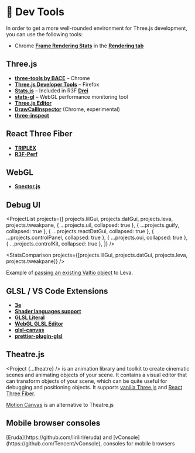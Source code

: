 
# 🧰 Dev Tools

In order to get a more well-rounded environment for Three.js development, you can use the following tools:

- Chrome [**Frame Rendering Stats**](https://developer.chrome.com/docs/devtools/rendering/performance/) in the [**Rendering tab**](https://developer.chrome.com/docs/devtools/rendering/#open-rendering)

## Three.js

- [**three-tools by BACE**](https://github.com/oslabs-beta/BACE) – Chrome
- [**Three.js Developer Tools**](https://addons.mozilla.org/en-US/firefox/addon/three-js-developer-tools/) – Firefox
- [**Stats.js**](https://github.com/mrdoob/stats.js/) – Included in R3F [**Drei**](https://github.com/pmndrs/drei#stats)
- [**stats-gl**](https://github.com/RenaudRohlinger/stats-gl) – WebGL performance monitoring tool
- [**Three.js Editor**](https://threejs.org/editor/)
- [**DrawCallInspector**](https://github.com/Fyrestar/THREE.DrawCallInspector) (Chrome, experimental)
- [**three-inspect**](https://github.com/michealparks/three-inspect)

## React Three Fiber

- [**TRIPLEX**](https://triplex.dev/)
- [**R3F-Perf**](https://github.com/utsuboco/r3f-perf)

## WebGL

- [**Spector.js**](https://spector.babylonjs.com/)

## Debug UI

<ProjectList
  projects={[
    projects.lilGui,
    projects.datGui,
    projects.leva,
    projects.tweakpane,
    { ...projects.uil, collapsed: true },
    { ...projects.guify, collapsed: true },
    { ...projects.reactDatGui, collapsed: true },
    { ...projects.controlPanel, collapsed: true },
    { ...projects.oui, collapsed: true },
    { ...projects.controlKit, collapsed: true },
  ]}
/>

<StatsComparison projects={[projects.lilGui, projects.datGui, projects.leva, projects.tweakpane]} />

Example of [passing an existing Valtio object](https://x.com/BrianBreiholz/status/1624365863515070466) to Leva.

## GLSL / VS Code Extensions

- [**3e**](https://marketplace.visualstudio.com/items?itemName=degreat.3e)
- [**Shader languages support**](https://marketplace.visualstudio.com/items?itemName=slevesque.shader)
- [**GLSL Literal**](https://marketplace.visualstudio.com/items?itemName=boyswan.glsl-literal)
- [**WebGL GLSL Editor**](https://marketplace.visualstudio.com/items?itemName=raczzalan.webgl-glsl-editor)
- [**glsl-canvas**](https://marketplace.visualstudio.com/items?itemName=circledev.glsl-canvas)
- [**prettier-plugin-glsl**](https://github.com/NaridaL/glsl-language-toolkit/tree/main/packages/prettier-plugin-glsl)

## Theatre.js

<Project {...theatre} /> is an animation library and toolkit to create cinematic scenes and animating
objects of your scene. It contains a visual editor that can transform objects of your scene, which can
be quite useful for debugging and positioning objects. It supports [vanilla Three.js](https://www.theatrejs.com/docs/latest/getting-started/with-three-js)
and [React Three Fiber](https://www.theatrejs.com/docs/latest/getting-started/with-react-three-fiber).

<Todo>[Motion Canvas](https://motion-canvas.github.io/) is an alternative to Theatre.js</Todo>

## Mobile browser consoles

<Todo>
  [Eruda](https://github.com/liriliri/eruda) and [vConsole](https://github.com/Tencent/vConsole),
  consoles for mobile browsers
</Todo>
